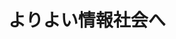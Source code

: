 ﻿---
title: "よりよい情報社会へ"
category: "情報理工学院"
vol: 63
interviewee: "徳永 健伸 "
url: ""
tags: ["情報","自然言語処理","自然","言語","徳永"]
pdf: "63-2.pdf"
career: ""
preface: "近年、社会には膨大な量の情報が氾濫している。その情報全てに我々が目を通すことは到底不可能である。そこで必要となってくるのが必要な情報の重要な部分に速やかにアクセスすることである。徳永では自然言語処理を用いた技術によってこれの実現を目指している。"
---
